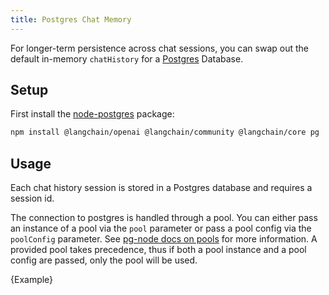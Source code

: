 ```yaml
---
title: Postgres Chat Memory
---
```


For longer-term persistence across chat sessions, you can swap out the default in-memory `chatHistory` for a [Postgres](https://www.postgresql.org/) Database.

## Setup

First install the [node-postgres](https://node-postgres.com/) package:


<IntegrationInstallTooltip></IntegrationInstallTooltip>

```bash npm2yarn
npm install @langchain/openai @langchain/community @langchain/core pg
```

## Usage

Each chat history session is stored in a Postgres database and requires a session id.

The connection to postgres is handled through a pool. You can either pass an instance of a pool via the `pool` parameter or pass a pool config via the `poolConfig` parameter. See [pg-node docs on pools](https://node-postgres.com/apis/pool)
for more information. A provided pool takes precedence, thus if both a pool instance and a pool config are passed, only the pool will be used.


<CodeBlock language="typescript">{Example}</CodeBlock>
